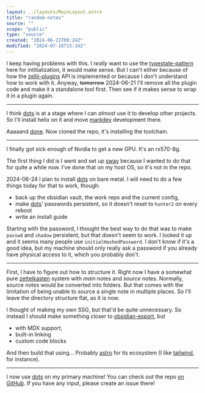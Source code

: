 ```yaml
---
layout: ../layouts/MainLayout.astro
title: "random-notes"
source: ""
scope: "public"
type: "source"
created: "2024-06-21T08:24Z"
modified: "2024-07-16T15:34Z"
---
```



<NoteMeta name="markdev-devlog-2024-06-20" source="" scope="public" type="main" created="2024-06-20T21:22Z" modified="2024-07-01T17:55Z" />

I keep having problems with this. I *really* want to use the [typestate-pattern](/typestate-pattern) here for intitialization, it would make sense. But I can't either because of how the [zellij-plugins](/zellij-plugins) API is implemented or because I don't understand how to work with it. Anyway, ~~tomorrow~~ 2024-06-21 I'll remove all the plugin code and make it a standalone tool first. Then see if it makes sense to wrap it in a plugin again.

---

<NoteMeta name="2024-06-21-putting-everything-together" source="" scope="public" type="main" created="2024-06-21T10:14Z" modified="2024-07-01T18:02Z" />

I think [dots](/dots) is at a stage where I can *almost* use it to develop other projects. So I'll install helix on it and move [markdev](/markdev) development there.

Aaaaand [done](/cult-of-done). Now cloned the repo, it's installing the toolchain.

---

<NoteMeta name="2024-06-23-gpu-and-passwords" source="" scope="public" type="main" created="2024-06-23T20:52Z" modified="2024-06-23T21:36Z" />

I finally got sick enough of Nvidia to get a new GPU. It's an rx570-8g.

The first thing I did is I went and set up [sway](/sway) because I wanted to do that for quite a while now. I've done that on my host OS, so it's not in the repo.

2024-06-24 I plan to install [dots](/dots) on bare metal. I will need to do a few things today for that to work, though:
- back up the obsidian vault, the work repo and the current config,
- make [dots](/dots)' passwords persistent, so it doesn't reset to `hunter2` on every reboot
- write an install guide

Starting with the password, I thought the best way to do that was to make `passwd` and `shadow` persistent, but that doesn't seem to work. I looked it up and it seems many people use `initialHashedPassword`. I don't know if it's a good idea, but my machine should only really ask a password if you already have physical access to it, which you probably don't.

---

<NoteMeta name="2024-06-24-website-organization" source="" scope="public" type="main" created="2024-06-24T08:10Z" modified="2024-06-24T08:31Z" />

First, I have to figure out how to structure it. Right now I have a somewhat pure [zettelkasten](/zettelkasten) system with *main* notes and *source* notes. Normally, source notes would be converted into folders. But that comes with the limitation of being unable to source a single note in multiple places. So I'll leave the directory structure flat, as it is now.

I thought of making my own SSG, but that'd be quite unnecessary. So instead I should make something closer to [obsidian-export](https://github.com/zoni/obsidian-export), but
- with MDX support,
- built-in linking
- custom code blocks

And then build that using... Probably [astro](/astro) for its ecosystem (I like [tailwind](/tailwind), for instance).

---

<NoteMeta name="2024-06-24-hardware-dots" source="" scope="public" type="main" created="2024-06-24T15:20Z" modified="2024-06-24T15:23Z" />

I now use [dots](/dots) on my primary machine! You can check out the repo [on GitHub](https://github.com/janKeli/dots). If you have any input, please create an issue there!
